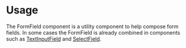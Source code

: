 # Usage

The FormField component is a utility component to help compose form fields.
In some cases the FormField is already combined in components such as [TextInputField](./text-input.mdx) and [SelectField](./select.mdx).
